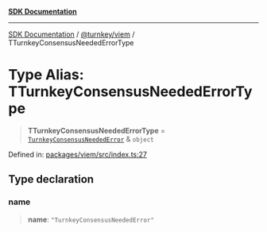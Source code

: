 [**SDK Documentation**](../../../README.mdx)

***

[SDK Documentation](../../../packages.mdx) / [@turnkey/viem](../README.mdx) / TTurnkeyConsensusNeededErrorType

# Type Alias: TTurnkeyConsensusNeededErrorType

> **TTurnkeyConsensusNeededErrorType** = [`TurnkeyConsensusNeededError`](../classes/TurnkeyConsensusNeededError.mdx) & `object`

Defined in: [packages/viem/src/index.ts:27](https://github.com/tkhq/sdk/blob/e1b1a69bdd608320aaf03cc2dbbf68dc0c52b28d/packages/viem/src/index.ts#L27)

## Type declaration

### name

> **name**: `"TurnkeyConsensusNeededError"`
